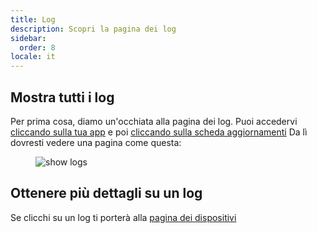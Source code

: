 ```yaml
---
title: Log
description: Scopri la pagina dei log
sidebar:
  order: 8
locale: it
---
```


## Mostra tutti i log
Per prima cosa, diamo un'occhiata alla pagina dei log. Puoi accedervi [cliccando sulla tua app](/docs/webapp/main-page) e poi [cliccando sulla scheda aggiornamenti](/docs/webapp/main-app-page)
Da lì dovresti vedere una pagina come questa:

<figure><img style="margin-left: auto; margin-right: auto" src="/logs.webp" alt="show logs" /><figcaption></figcaption></figure>

## Ottenere più dettagli su un log

Se clicchi su un log ti porterà alla [pagina dei dispositivi](/docs/webapp/devices/)